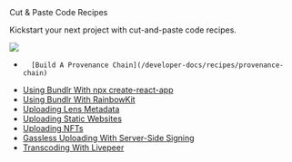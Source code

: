 
<div className="py-20">
<Heading level={1}  className="mb-4">Cut & Paste Code Recipes</Heading>

<p>Kickstart your next project with cut-and-paste code recipes.</p>

</div>

<img
	src="https://bundlr.network/new/assets/home/data-donuts.webp"
	className="absolute mt-20 top-10 hidden xl:flex right-10 w-[300px]"
/>

-       [Build A Provenance Chain](/developer-docs/recipes/provenance-chain)
-   [Using Bundlr With npx create-react-app](/developer-docs/recipes/react)
-   [Using Bundlr With RainbowKit](/developer-docs/recipes/rainbowkit)
-   [Uploading Lens Metadata](/developer-docs/recipes/lens)
-   [Uploading Static Websites](/developer-docs/recipes/uploading-static-sites)
-   [Uploading NFTs](/developer-docs/recipes/uploading-nfts)
-   [Gassless Uploading With Server-Side Signing](/developer-docs/recipes/gassless-uploading)
-   [Transcoding With Livepeer](/developer-docs/recipes/livepeer)
